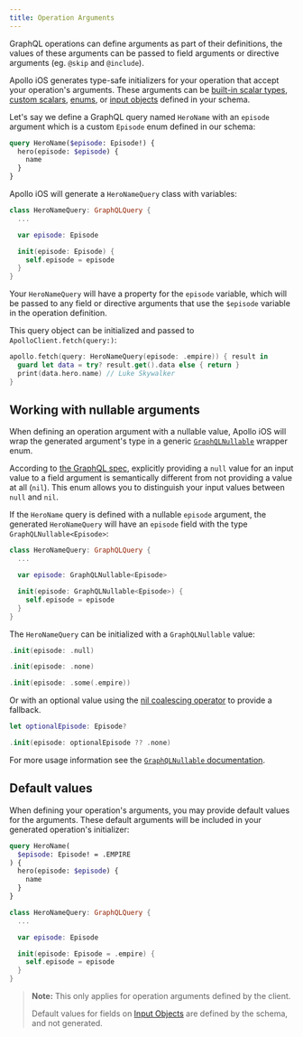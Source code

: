 ```yaml
---
title: Operation Arguments
---
```


GraphQL operations can define arguments as part of their definitions, the values of these arguments can be passed to field arguments or directive arguments (eg. `@skip` and `@include`).

Apollo iOS generates type-safe initializers for your operation that accept your operation's arguments. These arguments can be [built-in scalar types](https://graphql.org/learn/schema/#scalar-types), [custom scalars](./../custom-scalars), [enums](./../enums), or [input objects](./../input-objects) defined in your schema.

Let's say we define a GraphQL query named `HeroName` with an `episode` argument which is a custom `Episode` enum defined in our schema:

```graphql title="HeroNameQuery.graphql"
query HeroName($episode: Episode!) {
  hero(episode: $episode) {
    name
  }
}
```

Apollo iOS will generate a `HeroNameQuery` class with variables:

```swift title="HeroNameQuery.graphql.swift"
class HeroNameQuery: GraphQLQuery {
  ...

  var episode: Episode

  init(episode: Episode) {
    self.episode = episode
  }
}
```
Your `HeroNameQuery` will have a property for the `episode` variable, which will be passed to any field or directive arguments that use the `$episode` variable in the operation definition.

This query object can be initialized and passed to `ApolloClient.fetch(query:)`:

```swift
apollo.fetch(query: HeroNameQuery(episode: .empire)) { result in
  guard let data = try? result.get().data else { return }
  print(data.hero.name) // Luke Skywalker
}
```

## Working with nullable arguments

When defining an operation argument with a nullable value, Apollo iOS will wrap the generated argument's type in a generic [`GraphQLNullable`](https://www.apollographql.com/docs/ios/docc/documentation/apolloapi/graphqlnullable) wrapper enum.

According to [the GraphQL spec](http://spec.graphql.org/October2021/#sec-Null-Value), explicitly providing a `null` value for an input value to a field argument is semantically different from not providing a value at all (`nil`). This enum allows you to distinguish your input values between `null` and `nil`.

If the `HeroName` query is defined with a nullable `episode` argument, the generated `HeroNameQuery` will have an `episode` field with the type `GraphQLNullable<Episode>`:


```swift title="HeroNameQuery.graphql.swift"
class HeroNameQuery: GraphQLQuery {
  ...

  var episode: GraphQLNullable<Episode>

  init(episode: GraphQLNullable<Episode>) {
    self.episode = episode
  }
}
```

The `HeroNameQuery` can be initialized with a `GraphQLNullable` value:

<CodeColumns cols={3}>

```swift title="Null value"
.init(episode: .null)
```

```swift title="No value"
.init(episode: .none)
```

```swift title=".some case"
.init(episode: .some(.empire))
```

</CodeColumns>

Or with an optional value using the [nil coalescing operator](https://www.apollographql.com/docs/ios/docc/documentation/apolloapi/__(_:_:)) to provide a fallback.

```swift title=".some case"
let optionalEpisode: Episode?

.init(episode: optionalEpisode ?? .none)
```
For more usage information see the [`GraphQLNullable` documentation](https://www.apollographql.com/docs/ios/docc/documentation/apolloapi/graphqlnullable).

## Default values

When defining your operation's arguments, you may provide default values for the arguments. These default arguments will be included in your generated operation's initializer:

<CodeColumns cols={2}>

```graphql title="HeroNameQuery.graphql"
query HeroName(
  $episode: Episode! = .EMPIRE
) {
  hero(episode: $episode) {
    name
  }
}
```

```swift title="HeroNameQuery.graphql.swift"
class HeroNameQuery: GraphQLQuery {
  ...

  var episode: Episode

  init(episode: Episode = .empire) {
    self.episode = episode
  }
}
```

</CodeColumns>

> **Note:** This only applies for operation arguments defined by the client.
>
> Default values for fields on [Input Objects](./../input-objects) are defined by the schema, and not generated.